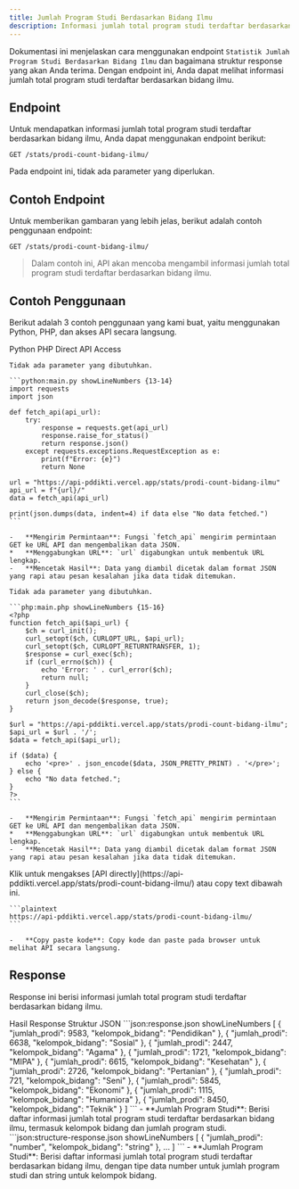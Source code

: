 ```yaml
---
title: Jumlah Program Studi Berdasarkan Bidang Ilmu
description: Informasi jumlah total program studi terdaftar berdasarkan bidang ilmu.
---
```


Dokumentasi ini menjelaskan cara menggunakan endpoint `Statistik Jumlah Program Studi Berdasarkan Bidang Ilmu` dan bagaimana struktur response yang akan Anda terima. Dengan endpoint ini, Anda dapat melihat informasi jumlah total program studi terdaftar berdasarkan bidang ilmu.

## Endpoint

Untuk mendapatkan informasi jumlah total program studi terdaftar berdasarkan bidang ilmu, Anda dapat menggunakan endpoint berikut:

```plaintext
GET /stats/prodi-count-bidang-ilmu/
```

Pada endpoint ini, tidak ada parameter yang diperlukan.

## Contoh Endpoint

Untuk memberikan gambaran yang lebih jelas, berikut adalah contoh penggunaan endpoint:

```plaintext
GET /stats/prodi-count-bidang-ilmu/
```

> Dalam contoh ini, API akan mencoba mengambil informasi jumlah total program studi terdaftar berdasarkan bidang ilmu.

## Contoh Penggunaan

Berikut adalah 3 contoh penggunaan yang kami buat, yaitu menggunakan Python, PHP, dan akses API secara langsung.

<Tabs defaultValue="python" className="pt-5 pb-1">
  <TabsList>
    <TabsTrigger value="python">Python</TabsTrigger>
    <TabsTrigger value="php">PHP</TabsTrigger>
    <TabsTrigger value="direct">Direct API Access</TabsTrigger>
  </TabsList>
  <TabsContent value="python">

    Tidak ada parameter yang dibutuhkan.

    ```python:main.py showLineNumbers {13-14}
    import requests
    import json

    def fetch_api(api_url):
        try:
            response = requests.get(api_url)
            response.raise_for_status()
            return response.json()
        except requests.exceptions.RequestException as e:
            print(f"Error: {e}")
            return None

    url = "https://api-pddikti.vercel.app/stats/prodi-count-bidang-ilmu"
    api_url = f"{url}/"
    data = fetch_api(api_url)

    print(json.dumps(data, indent=4) if data else "No data fetched.")
    ```

    -   **Mengirim Permintaan**: Fungsi `fetch_api` mengirim permintaan GET ke URL API dan mengembalikan data JSON.
    *   **Menggabungkan URL**: `url` digabungkan untuk membentuk URL lengkap.
    -   **Mencetak Hasil**: Data yang diambil dicetak dalam format JSON yang rapi atau pesan kesalahan jika data tidak ditemukan.
  </TabsContent>
  <TabsContent value="php">

    Tidak ada parameter yang dibutuhkan.

    ```php:main.php showLineNumbers {15-16}
    <?php
    function fetch_api($api_url) {
        $ch = curl_init();
        curl_setopt($ch, CURLOPT_URL, $api_url);
        curl_setopt($ch, CURLOPT_RETURNTRANSFER, 1);
        $response = curl_exec($ch);
        if (curl_errno($ch)) {
            echo 'Error: ' . curl_error($ch);
            return null;
        }
        curl_close($ch);
        return json_decode($response, true);
    }

    $url = "https://api-pddikti.vercel.app/stats/prodi-count-bidang-ilmu";
    $api_url = $url . '/';
    $data = fetch_api($api_url);

    if ($data) {
        echo '<pre>' . json_encode($data, JSON_PRETTY_PRINT) . '</pre>';
    } else {
        echo "No data fetched.";
    }
    ?>
    ```

    -   **Mengirim Permintaan**: Fungsi `fetch_api` mengirim permintaan GET ke URL API dan mengembalikan data JSON.
    *   **Menggabungkan URL**: `url` digabungkan untuk membentuk URL lengkap.
    -   **Mencetak Hasil**: Data yang diambil dicetak dalam format JSON yang rapi atau pesan kesalahan jika data tidak ditemukan.
  </TabsContent>
  <TabsContent value="direct">
    Klik untuk mengakses [API directly](https://api-pddikti.vercel.app/stats/prodi-count-bidang-ilmu/) atau copy text dibawah ini.

    ```plaintext
    https://api-pddikti.vercel.app/stats/prodi-count-bidang-ilmu/
    ```

    -   **Copy paste kode**: Copy kode dan paste pada browser untuk melihat API secara langsung.
  </TabsContent>
</Tabs>

## Response

Response ini berisi informasi jumlah total program studi terdaftar berdasarkan bidang ilmu.

<Tabs defaultValue="hasil" className="pt-5 pb-1">
  <TabsList>
    <TabsTrigger value="hasil">Hasil Response</TabsTrigger>
    <TabsTrigger value="struktur">Struktur JSON</TabsTrigger>
  </TabsList>
  <TabsContent value="hasil">
    ```json:response.json showLineNumbers
    [
         {
            "jumlah_prodi": 9583,
            "kelompok_bidang": "Pendidikan"
        },
        {
             "jumlah_prodi": 6638,
            "kelompok_bidang": "Sosial"
        },
         {
             "jumlah_prodi": 2447,
            "kelompok_bidang": "Agama"
         },
         {
            "jumlah_prodi": 1721,
            "kelompok_bidang": "MIPA"
         },
        {
            "jumlah_prodi": 6615,
            "kelompok_bidang": "Kesehatan"
        },
         {
            "jumlah_prodi": 2726,
           "kelompok_bidang": "Pertanian"
        },
        {
           "jumlah_prodi": 721,
            "kelompok_bidang": "Seni"
         },
         {
            "jumlah_prodi": 5845,
            "kelompok_bidang": "Ekonomi"
        },
         {
           "jumlah_prodi": 1115,
            "kelompok_bidang": "Humaniora"
        },
        {
            "jumlah_prodi": 8450,
            "kelompok_bidang": "Teknik"
        }
    ]
    ```
    -   **Jumlah Program Studi**: Berisi daftar informasi jumlah total program studi terdaftar berdasarkan bidang ilmu, termasuk kelompok bidang dan jumlah program studi.
  </TabsContent>
  <TabsContent value="struktur">
    ```json:structure-response.json showLineNumbers
    [
        {
            "jumlah_prodi": "number",
            "kelompok_bidang": "string"
         },
        ...
    ]
    ```
    -   **Jumlah Program Studi**: Berisi daftar informasi jumlah total program studi terdaftar berdasarkan bidang ilmu, dengan tipe data number untuk jumlah program studi dan string untuk kelompok bidang.
  </TabsContent>
</Tabs>